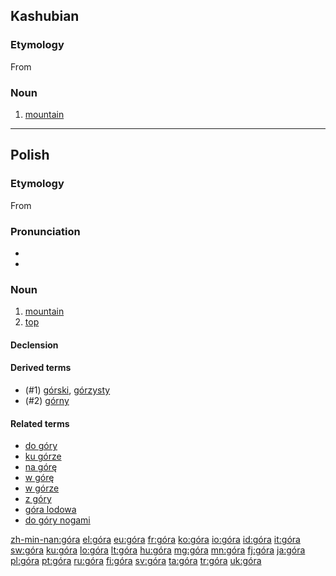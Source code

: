 {{also|gora|göra|górą}}
==Kashubian==

===Etymology===
From {{etyl|sla-pro|csb}} {{term/t|sla-pro|*gora}}

===Noun===
{{head|csb|noun|g=f}}

# [[mountain]]
----
==Polish==

===Etymology===
From {{etyl|sla-pro|pl}} {{term/t|sla-pro|*gora}}

===Pronunciation===
* {{audio|Pl-góra.ogg|audio}}
* {{IPA|[ˈɡura]|lang=pl}}

===Noun===
{{pl-noun|f}}

# [[mountain]]
# [[top]]

====Declension====
{{pl-decl-noun
|góra|góry
|góry|gór
|górze|górom
|górę|góry
|górą|górami
|górze|górach
|góro|góry
}}

====Derived terms====
* (#1) [[górski]], [[górzysty]]
* (#2) [[górny]]

====Related terms====
* [[do góry]]
* [[ku górze]]
* [[na górę]]
* [[w górę]]
* [[w górze]]
* [[z góry]]
* [[góra lodowa]]
* [[do góry nogami]]

[[zh-min-nan:góra]]
[[el:góra]]
[[eu:góra]]
[[fr:góra]]
[[ko:góra]]
[[io:góra]]
[[id:góra]]
[[it:góra]]
[[sw:góra]]
[[ku:góra]]
[[lo:góra]]
[[lt:góra]]
[[hu:góra]]
[[mg:góra]]
[[mn:góra]]
[[fj:góra]]
[[ja:góra]]
[[pl:góra]]
[[pt:góra]]
[[ru:góra]]
[[fi:góra]]
[[sv:góra]]
[[ta:góra]]
[[tr:góra]]
[[uk:góra]]